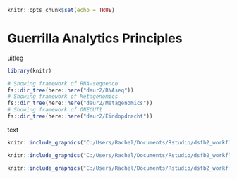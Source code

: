 
```r
knitr::opts_chunk$set(echo = TRUE)
```
# Guerrilla Analytics Principles
uitleg

```r
library(knitr)

# Showing framework of RNA-sequence 
fs::dir_tree(here::here("daur2/RNAseq"))
# Showing framework of Metagenomics 
fs::dir_tree(here::here("daur2/Metagenomics"))
# Showing framework of ONECUT1 
fs::dir_tree(here::here("daur2/Eindopdracht"))
```

text
```r

knitr::include_graphics("C:/Users/Rachel/Documents/Rstudio/dsfb2_workflows_portfolio/Portfolio/Rmarkdown/RNA-tree.png")
```

```r

knitr::include_graphics("C:/Users/Rachel/Documents/Rstudio/dsfb2_workflows_portfolio/Portfolio/Rmarkdown/Meta-tree.png")
```

```r

knitr::include_graphics("C:/Users/Rachel/Documents/Rstudio/dsfb2_workflows_portfolio/Portfolio/Rmarkdown/Eind-tree.png")
```
